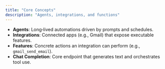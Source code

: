 ```yaml
---
title: "Core Concepts"
description: "Agents, integrations, and functions"
---
```


- **Agents**: Long‑lived automations driven by prompts and schedules.
- **Integrations**: Connected apps (e.g., Gmail) that expose executable features.
- **Features**: Concrete actions an integration can perform (e.g., `gmail_send_email`).
- **Chat Completion**: Core endpoint that generates text and orchestrates tool use.


